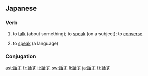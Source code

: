 ==Japanese==
{{ja-kanjitab|話}}

===Verb===
{{ja-verb|kk|type=1|hira=はなす|rom=hanasu}}

# {{transitive}} to [[talk]] (about something); to [[speak]] (on a subject); to [[converse]]
# to [[speak]] (a language)

===Conjugation===
{{ja-go-su|話|はな|hana}}

[[ast:話す]]
[[fr:話す]]
[[it:話す]]
[[sw:話す]]
[[li:話す]]
[[ja:話す]]
[[fi:話す]]